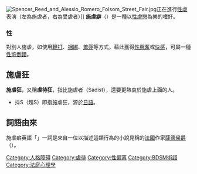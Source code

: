 {{unreferenced|time=2014-12-29T19:22:21+00:00}}
{{medical}}
[[File:Spencer_Reed_and_Alessio_Romero_Folsom_Street_Fair.jpg|thumb]]正在進行[[性虐|性虐]]表演（左為施虐者，右為受虐者）]]
'''施虐癖'''（{{lang-en|Sadism}}）是一種以[[性虐戀|性虐戀]]為樂的嗜好。

===性===
對別人施虐，如使用[[鞭打|鞭打]]、[[绑缚_(BDSM)|捆綁]]、[[羞辱|羞辱]]等方式，藉此獲得[[性興奮|性興奮]]或[[快感|快感]]，可屬一種[[性慾倒錯|性慾倒錯]]。

==施虐狂==
'''施虐狂'''，又稱'''虐待狂'''，指比施虐者（Sadist），還要更熱衷於施虐上面的人。
* 抖S（超S）即指施虐狂，源於[[日語|日語]]。

==詞語由來==
施虐癖英語「{{lang|en|Sadism}}」一詞是來自一位以描述這類行為的小說見稱的[[法國|法國]]作家[[薩德侯爵|薩德侯爵]]（{{lang|fr|Marquis de Sade}}）。

{{虐待}}
{{BDSM}}
{{心理學小作品}}

[[Category:人格障碍|Category:人格障碍]]
[[Category:虐待|Category:虐待]]
[[Category:性偏离|Category:性偏离]]
[[Category:BDSM術語|Category:BDSM術語]]
[[Category:法庭心理學|Category:法庭心理學]]